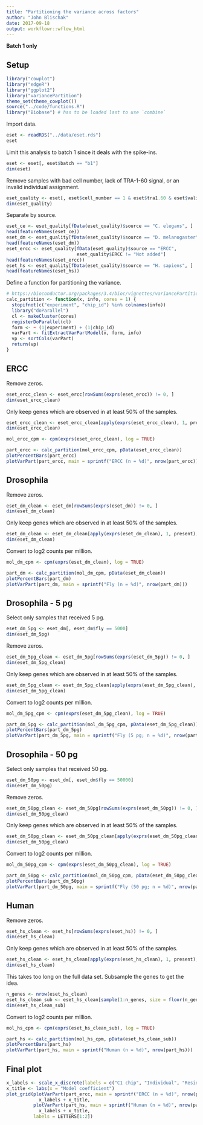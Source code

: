 ```yaml
---
title: "Partitioning the variance across factors"
author: "John Blischak"
date: 2017-09-18
output: workflowr::wflow_html
---
```










**Batch 1 only**

## Setup

```r
library("cowplot")
library("edgeR")
library("ggplot2")
library("variancePartition")
theme_set(theme_cowplot())
source("../code/functions.R")
library("Biobase") # has to be loaded last to use `combine`
```

Import data.

```r
eset <- readRDS("../data/eset.rds")
eset
```

Limit this analysis to batch 1 since it deals with the spike-ins.

```r
eset <- eset[, eset$batch == "b1"]
dim(eset)
```

Remove samples with bad cell number, lack of TRA-1-60 signal, or an invalid
individual assignment.

```r
eset_quality <- eset[, eset$cell_number == 1 & eset$tra1.60 & eset$valid_id]
dim(eset_quality)
```

Separate by source.

```r
eset_ce <- eset_quality[fData(eset_quality)$source == "C. elegans", ]
head(featureNames(eset_ce))
eset_dm <- eset_quality[fData(eset_quality)$source == "D. melanogaster", ]
head(featureNames(eset_dm))
eset_ercc <- eset_quality[fData(eset_quality)$source == "ERCC",
                          eset_quality$ERCC != "Not added"]
head(featureNames(eset_ercc))
eset_hs <- eset_quality[fData(eset_quality)$source == "H. sapiens", ]
head(featureNames(eset_hs))
```

Define a function for partitioning the variance.

```r
# https://bioconductor.org/packages/3.4/bioc/vignettes/variancePartition/inst/doc/variancePartition.R
calc_partition <- function(x, info, cores = 1) {
  stopifnot(c("experiment", "chip_id") %in% colnames(info))
  library("doParallel")
  cl <- makeCluster(cores)
  registerDoParallel(cl)
  form <- ~ (1|experiment) + (1|chip_id)
  varPart <- fitExtractVarPartModel(x, form, info)
  vp <- sortCols(varPart)
  return(vp)
}
```

## ERCC

Remove zeros.

```r
eset_ercc_clean <- eset_ercc[rowSums(exprs(eset_ercc)) != 0, ]
dim(eset_ercc_clean)
```

Only keep genes which are observed in at least 50% of the samples.

```r
eset_ercc_clean <- eset_ercc_clean[apply(exprs(eset_ercc_clean), 1, present), ]
dim(eset_ercc_clean)
```

```r
mol_ercc_cpm <- cpm(exprs(eset_ercc_clean), log = TRUE)
```

```r
part_ercc <- calc_partition(mol_ercc_cpm, pData(eset_ercc_clean))
plotPercentBars(part_ercc)
plotVarPart(part_ercc, main = sprintf("ERCC (n = %d)", nrow(part_ercc)))
```

## Drosophila

Remove zeros.

```r
eset_dm_clean <- eset_dm[rowSums(exprs(eset_dm)) != 0, ]
dim(eset_dm_clean)
```

Only keep genes which are observed in at least 50% of the samples.

```r
eset_dm_clean <- eset_dm_clean[apply(exprs(eset_dm_clean), 1, present), ]
dim(eset_dm_clean)
```

Convert to log2 counts per million.

```r
mol_dm_cpm <- cpm(exprs(eset_dm_clean), log = TRUE)
```

```r
part_dm <- calc_partition(mol_dm_cpm, pData(eset_dm_clean))
plotPercentBars(part_dm)
plotVarPart(part_dm, main = sprintf("Fly (n = %d)", nrow(part_dm)))
```

## Drosophila - 5 pg

Select only samples that received 5 pg.

```r
eset_dm_5pg <- eset_dm[, eset_dm$fly == 5000]
dim(eset_dm_5pg)
```

Remove zeros.

```r
eset_dm_5pg_clean <- eset_dm_5pg[rowSums(exprs(eset_dm_5pg)) != 0, ]
dim(eset_dm_5pg_clean)
```

Only keep genes which are observed in at least 50% of the samples.

```r
eset_dm_5pg_clean <- eset_dm_5pg_clean[apply(exprs(eset_dm_5pg_clean), 1, present), ]
dim(eset_dm_5pg_clean)
```

Convert to log2 counts per million.

```r
mol_dm_5pg_cpm <- cpm(exprs(eset_dm_5pg_clean), log = TRUE)
```

```r
part_dm_5pg <- calc_partition(mol_dm_5pg_cpm, pData(eset_dm_5pg_clean))
plotPercentBars(part_dm_5pg)
plotVarPart(part_dm_5pg, main = sprintf("Fly (5 pg; n = %d)", nrow(part_dm_5pg)))
```

## Drosophila - 50 pg

Select only samples that received 50 pg.

```r
eset_dm_50pg <- eset_dm[, eset_dm$fly == 50000]
dim(eset_dm_50pg)
```

Remove zeros.

```r
eset_dm_50pg_clean <- eset_dm_50pg[rowSums(exprs(eset_dm_50pg)) != 0, ]
dim(eset_dm_50pg_clean)
```

Only keep genes which are observed in at least 50% of the samples.

```r
eset_dm_50pg_clean <- eset_dm_50pg_clean[apply(exprs(eset_dm_50pg_clean), 1, present), ]
dim(eset_dm_50pg_clean)
```

Convert to log2 counts per million.

```r
mol_dm_50pg_cpm <- cpm(exprs(eset_dm_50pg_clean), log = TRUE)
```

```r
part_dm_50pg <- calc_partition(mol_dm_50pg_cpm, pData(eset_dm_50pg_clean))
plotPercentBars(part_dm_50pg)
plotVarPart(part_dm_50pg, main = sprintf("Fly (50 pg; n = %d)", nrow(part_dm_50pg)))
```

## Human

Remove zeros.

```r
eset_hs_clean <- eset_hs[rowSums(exprs(eset_hs)) != 0, ]
dim(eset_hs_clean)
```

Only keep genes which are observed in at least 50% of the samples.

```r
eset_hs_clean <- eset_hs_clean[apply(exprs(eset_hs_clean), 1, present), ]
dim(eset_hs_clean)
```

This takes too long on the full data set. Subsample the genes to get the idea.

```r
n_genes <- nrow(eset_hs_clean)
eset_hs_clean_sub <- eset_hs_clean[sample(1:n_genes, size = floor(n_genes * 0.05)), ]
dim(eset_hs_clean_sub)
```

Convert to log2 counts per million.

```r
mol_hs_cpm <- cpm(exprs(eset_hs_clean_sub), log = TRUE)
```

```r
part_hs <- calc_partition(mol_hs_cpm, pData(eset_hs_clean_sub))
plotPercentBars(part_hs)
plotVarPart(part_hs, main = sprintf("Human (n = %d)", nrow(part_hs)))
```

## Final plot

```r
x_labels <- scale_x_discrete(labels = c("C1 chip", "Individual", "Residuals"))
x_title <- labs(x = "Model coefficient")
plot_grid(plotVarPart(part_ercc, main = sprintf("ERCC (n = %d)", nrow(part_ercc))) +
            x_labels + x_title,
          plotVarPart(part_hs, main = sprintf("Human (n = %d)", nrow(part_hs))) +
            x_labels + x_title,
          labels = LETTERS[1:2])
```




